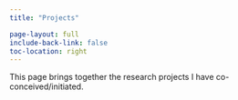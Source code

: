 ```yaml
---
title: "Projects"

page-layout: full
include-back-link: false
toc-location: right
---
```


This page brings together the research projects I have co-conceived/initiated.